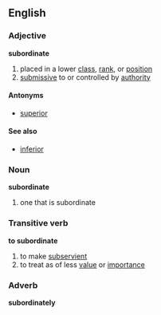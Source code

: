 ==English==
===Adjective===
'''subordinate'''

#placed in a lower [[class]], [[rank]], or [[position]]
#[[submissive]] to or controlled by [[authority]]

====Antonyms====
*[[superior]]

====See also====
*[[inferior]]

===Noun===
'''subordinate'''

#one that is subordinate

===Transitive verb===
'''to subordinate'''

#to make [[subservient]]
#to treat as of less [[value]] or [[importance]]

===Adverb===
'''subordinately'''